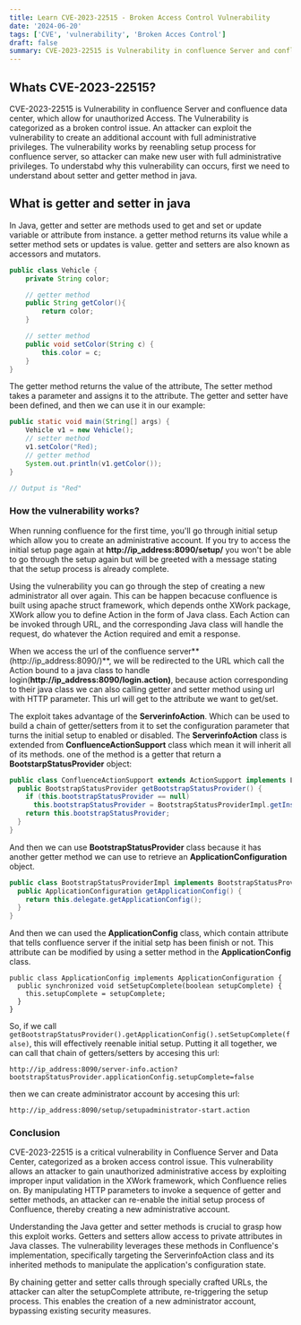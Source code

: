 ```yaml
---
title: Learn CVE-2023-22515 - Broken Access Control Vulnerability
date: '2024-06-20'
tags: ['CVE', 'vulnerability', 'Broken Acces Control']
draft: false
summary: CVE-2023-22515 is Vulnerability in confluence Server and confluence data center, which allow for unauthorized access. Improper input validation issue allowing arbitrary HTTP parameter to be translated into getter/setter sequence via the Xworks2 middleware.
---
```


## Whats CVE-2023-22515?
CVE-2023-22515 is Vulnerability in confluence Server and confluence data center, which allow for
unauthorized Access. The Vulnerability is categorized as a broken control issue. An attacker can exploit the vulnerability to create an additional account with full
administrative privileges. The vulnerability works by reenabling setup process for confluence server, so attacker can
make new user with full administrative privileges. To understabd why this vulnerability can occurs, first we need
to understand about setter and getter method in java.


## What is getter and setter in java
In Java, getter and setter are methods used to get and set or update variable or attribute from instance.
a getter method returns its value while a setter method sets or updates is value. getter and setters
are also known as accessors and mutators.

```java:class.java
public class Vehicle {
    private String color;

    // getter method
    public String getColor(){
        return color;
    }

    // setter method
    public void setColor(String c) {
        this.color = c;
    }
}
```

The getter method returns the value of the attribute, The setter method takes a 
parameter and assigns it to the attribute. The getter and setter have been defined, 
and then we can use it in our example:

```java:main.java
public static void main(String[] args) {
    Vehicle v1 = new Vehicle();
    // setter method
    v1.setColor("Red);
    // getter method
    System.out.println(v1.getColor());
}

// Output is "Red"
```
### How the vulnerability works?
When running confluence for the first time, you'll go through initial setup
which allow you to create an administrative account. If you try to access the initial setup page again at **http://ip_address:8090/setup/**
you won't be able to go through the setup again but will be greeted with a message stating that the setup process is already complete.

Using the vulnerability you can go through the step of creating a new administrator all over again.
This can be happen becacuse confluence is built using apache struct framework, which depends onthe XWork package, XWork allow you to
define Action in the form of Java class. Each Action can be invoked through URL, and the corresponding Java class will handle the request,
do whatever the Action required and emit a response.

When we access the url of the confluence server**(http://ip_address:8090/)**, we will be redirected to the URL which call the Action bound to a java class
to handle login(**http://ip_address:8090/login.action)**, because action corresponding to their java class we can also calling getter and setter method using url
with HTTP parameter. This url will get to the attribute we want to get/set.

The exploit takes advantage of the **ServerinfoAction**. Which can be used to build a chain of getter/setters from it to set the configuration parameter that turns
the initial setup to enabled or disabled. The **ServerinfoAction** class is extended from **ConfluenceActionSupport** class which mean it will inherit all of its methods.
one of the method is a getter that return a **BootstarpStatusProvider** object:

```java:code.java
public class ConfluenceActionSupport extends ActionSupport implements LocaleProvider, WebInterface, MessageHolderAware {
  public BootstrapStatusProvider getBootstrapStatusProvider() {
    if (this.bootstrapStatusProvider == null)
      this.bootstrapStatusProvider = BootstrapStatusProviderImpl.getInstance(); 
    return this.bootstrapStatusProvider;
  }
}
```
And then we can use **BootstrapStatusProvider** class because it has another getter method we can use to retrieve an **ApplicationConfiguration** object.

```java:code.java
public class BootstrapStatusProviderImpl implements BootstrapStatusProvider, BootstrapManagerInternal {
  public ApplicationConfiguration getApplicationConfig() {
    return this.delegate.getApplicationConfig();
  }
}
```
And then we can used the **ApplicationConfig** class, which contain attribute that tells confluence server if the initial setp has been finish or not.
This attribute can be modified by using a setter method in the **ApplicationConfig** class.

```
public class ApplicationConfig implements ApplicationConfiguration {
  public synchronized void setSetupComplete(boolean setupComplete) {
    this.setupComplete = setupComplete;
  }  
}
```
So, if we call `getBootstrapStatusProvider().getApplicationConfig().setSetupComplete(false)`, this will effectively reenable initial setup.
Putting it all together, we can call that chain of getters/setters by accesing this url:

```
http://ip_address:8090/server-info.action?bootstrapStatusProvider.applicationConfig.setupComplete=false
```

then we can create administrator account by accesing this url:
```
http://ip_address:8090/setup/setupadministrator-start.action
```

### Conclusion
CVE-2023-22515 is a critical vulnerability in Confluence Server and Data Center, categorized as a broken access control issue. This vulnerability allows an attacker to gain unauthorized administrative access by exploiting improper input validation in the XWork framework, which Confluence relies on. By manipulating HTTP parameters to invoke a sequence of getter and setter methods, an attacker can re-enable the initial setup process of Confluence, thereby creating a new administrative account.

Understanding the Java getter and setter methods is crucial to grasp how this exploit works. Getters and setters allow access to private attributes in Java classes. The vulnerability leverages these methods in Confluence's implementation, specifically targeting the ServerinfoAction class and its inherited methods to manipulate the application's configuration state.

By chaining getter and setter calls through specially crafted URLs, the attacker can alter the setupComplete attribute, re-triggering the setup process. This enables the creation of a new administrator account, bypassing existing security measures.